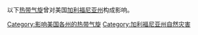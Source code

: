 以下[[热带气旋|热带气旋]]曾对美国[[加利福尼亚州|加利福尼亚州]]构成影响。

[[Category:影响美国各州的热带气旋|Category:影响美国各州的热带气旋]]
[[Category:加利福尼亚州自然灾害|Category:加利福尼亚州自然灾害]]